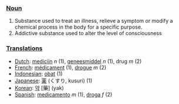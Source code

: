===[[Noun]]===

#Substance used to treat an illness, relieve a symptom or modify a chemical process in the body for a specific purpose.
#Addictive substance used to alter the level of consciousness

===[[Translation]]s===

*[[Dutch]]: [[medicijn]] ''n'' (1), [[geneesmiddel]] ''n'' (1), drug ''m'' (2)
*[[French]]: [[médicament]] (1), [[drogue]] ''m'' (2)
*[[Indonesian]]: [[obat]] (1)
*[[Japanese]]: [[薬]] (くすり, kusuri) (1)
*[[Korean]]: [[약]] [藥] (yak)
*[[Spanish]]: [[medicamento]] ''m'' (1), [[droga]] ''f'' (2)